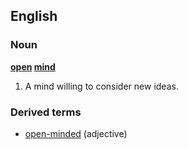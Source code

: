 ==English==

===Noun===
'''[[open]] [[mind]]'''
#A mind willing to consider new ideas.

===Derived terms===
*[[open-minded]] (adjective)